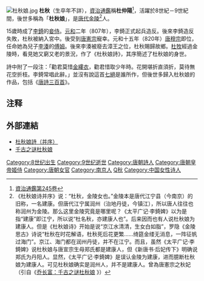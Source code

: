 {{東亞女性歷史人物
|名稱 = 杜秋娘
|身份 = [[李凑|李凑]]傅姆
|國家 = 
|時代 = 
|屆數 = 
|前任 = 
|繼任 = 
|圖片名稱 = 
|圖片大小 = 
|圖片說明 = 
|姓 = 
|穆坤 = <!--清代八旗满洲人物专用-->
|名 = 
|姓名 = 
|字 = 
|最高職務 = 
|封爵 = 
|封號 = 
|位號 = 秋妃
|位階 = 
|品階 = 
|御稱號 = <!--日本皇族之稱號-->
|宮號1 = <!--日本皇族之宮號-->
|宮號2 = <!--朝鮮王族之宮號-->
|封地 = 
|湯沐邑 = 
|神號 = 
|尊號 = 
|族裔 = 
|信仰 = <!--指的是宗教信仰-->
|旗籍 = <!--清朝旗人專用-->
|氏族 = 
|府邸 = 
|世系 = 
|初名 = 
|乳名 = <!--日本、朝鮮、琉球以外人物用-->
|幼名 = <!--日本人用-->
|兒名 = <!--朝鮮人用-->
|童名 = <!--琉球人用-->
|小字 = 
|號 = 
|法號 = 
|院號 = 
|其他名號 = 
|出生日期 = 约[[791年|791年]]
|出生地點 = 
|婚年 = 
|逝世日期 = 大和九年（[[835年|835年]]）以后
|逝世地點 = 
|諡號 = 
|墓葬 = 
|祠廟 = 
|父親 = 
|嫡母 = 
|母親 = 
|夫 = [[李锜|李锜]]<br>[[唐宪宗|唐宪宗]]
|婚姻名份 = 
|夫之父 = 
|夫之母 = 
|夫之嫡母 = 
|夫之元配 = 
|夫之正室 = 
|夫之繼室 = 
|夫之平妻 = 
|夫之側室 = 
|兄弟 = 
|姊妹 = 
|嫡兄弟 = 
|嫡姊妹 = 
|庶兄弟 = 
|庶姊妹 = 
|同胞兄弟 = 
|同胞姊妹 = 
|異母兄弟 = 
|異母姊妹 = 
|異父兄弟 = 
|異父姊妹 = 
|繼兄弟 = 
|繼姊妹 = 
|子 = 
|女 = 
|養子 = 
|養女 = 
|繼子 = 
|繼女 = 
|其他親屬 = 
|經歷 = 
|著作 = 《[[金缕衣|金缕衣]]》
|注釋=
}}
[[File:杜秋娘.jpg|thumb]]
'''杜秋'''（生卒年不詳），[[資治通鑑|資治通鑑]]稱'''杜仲陽'''<ref>[[:s:資治通鑑/卷245|資治通鑑第245卷]]</ref>，活躍於8世紀－9世紀間，後世多稱為「'''杜秋娘'''」，是[[唐朝|唐代]][[金陵|金陵]]<ref>《杜秋娘诗并序》说：“杜秋，金陵女也。”金陵本是唐代江宁县（今南京）的旧称，一名建康。但唐代江宁属润州（治地丹徒，今镇江），所以唐人往往也称润州为金陵。那么这里金陵究竟是哪里呢？《太平广记·李錡婢》以为是指“建康”即江宁，所以说“杜名秋，亦建康人也”。后来因而也有人说杜秋娘为建康人。但是《杜秋娘诗》开始是说“京江水清清，生女白如脂”，罗隐《金陵思古》诗说“杜秋在时花解语，杜秋死后花更繁……绮筵金缕无消息，一阵征帆过海门”。京江、海门都在润州丹徒，并不在江宁。而且，虽然《太平广记·李錡婢》说杜秋娘与唐宣宗生母郑氏都是建康人，但《新唐书·后妃传下》明确说郑氏为丹阳人。显然，《太平广记·李錡婢》是误认金陵为建康，进而臆断杜秋娘为建康人。可见杜秋娘确实是润州人，并不是建康人。曾為唐憲宗之秋妃
（引自《[http://www.xijindu.com.cn/News_View.asp?NewsID=404 乔长富：千古之谜杜秋娘] {{webarchive|url=https://web.archive.org/web/20131220161336/http://www.xijindu.com.cn/News_View.asp?NewsID=404 |date=2013-12-20 }}》）</ref>人。

15歲時成了[[李錡|李錡]]的[[妾侍|妾侍]]。[[元和_(唐朝)|元和]]二年（807年），李錡正式起兵造反。後來李錡造反失敗，杜秋被納入宮中。後受到[[唐憲宗|唐憲宗]]寵幸。元和十五年（820年）[[唐穆宗|唐穆宗]]即位，任命她為兒子[[李湊|李湊]]的[[傅姆|傅姆]]。後來李湊被廢去漳王之位，杜秋賜歸故鄉。[[杜牧|杜牧]]經過金陵時，看見她又窮又老的景況，作了《杜秋娘詩》，其序簡述了杜秋娘的身世。

詩中附了一段注：「勸君莫惜[[玉衣|金縷衣]]，勸君惜取少年時。花開堪折直須折，莫待無花空折枝。李錡常唱此辭。」並沒有說這首[[七絕|七絕]]是誰所作，但後世多歸入杜秋娘的作品，包括《[[唐詩三百首|唐詩三百首]]》。
{{Wikisource author}}

== 注释 ==
{{reflist}}

==外部連結==
*[http://cls.admin.yzu.edu.tw/QTS/BIN/ti_brow.asp?auid=000930&id=00016983 杜秋娘詩（并序）] {{Wayback|url=http://cls.admin.yzu.edu.tw/QTS/BIN/ti_brow.asp?auid=000930&id=00016983 |date=20040923200725 }}
*[https://web.archive.org/web/20160304224314/http://www.jsw.com.cn/site3/zjrb/html/2009-11/30/content_1441116.htm 千古之谜杜秋娘]
{{唐宪宗皇室}}
{{DEFAULTSORT:D}}
[[Category:8世纪出生|Category:8世纪出生]]
[[Category:9世纪逝世|Category:9世纪逝世]]
[[Category:唐朝詩人|Category:唐朝詩人]]
[[Category:唐朝皇帝姬侍|Category:唐朝皇帝姬侍]]
[[Category:唐朝女官|Category:唐朝女官]]
[[Category:南京人|Category:南京人]]
[[Category:杜姓|Q秋]]
[[Category:中国女性诗人|Category:中国女性诗人]]